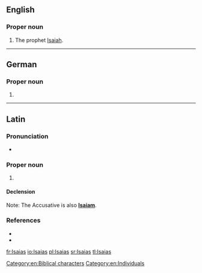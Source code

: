 ==English==

===Proper noun===
{{en-proper noun}}

# The prophet [[Isaiah]].

[[Category:en:Biblical characters]]
[[Category:en:Individuals]]

----

==German==

===Proper noun===
{{head|de|proper noun}}

# {{alternative form of|Jesaja||the biblical character [[Isaiah]]|lang=de}}

----

==Latin==

===Pronunciation===
* {{a|Classical}} {{IPA|/iːˈsaː.i.aːs/|lang=la}}

===Proper noun===
{{la-proper noun|Īsāiās||Īsāiae|m|first}}

# {{lb|la|Vulgate spelling}} {{alternative spelling of|Ēsāiās|lang=la}}

====Declension====
{{la-decl-1st-Greek-Ma|num=sg|Īsāi}}
Note: The Accusative is also '''[[Isaiam]]'''.

===References===
* {{R:L&S|Īsaias}}
* {{R:Gaffiot|Isāĭās|p=860/1}}

[[fr:Isaias]]
[[io:Isaias]]
[[pl:Isaias]]
[[sr:Isaias]]
[[tl:Isaias]]
